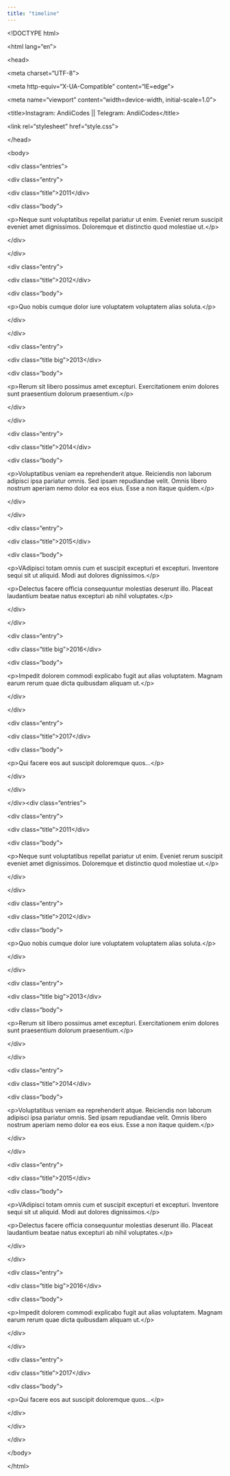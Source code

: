 ```yaml
---
title: "timeline"
---
```


\<!DOCTYPE html\>

\<html lang="en"\>

\<head\>

\<meta charset="UTF-8"\>

\<meta http-equiv="X-UA-Compatible" content="IE=edge"\>

\<meta name="viewport" content="width=device-width, initial-scale=1.0"\>

\<title\>Instagram: AndiiCodes \|\| Telegram: AndiiCodes\</title\>

\<link rel="stylesheet" href="style.css"\>

\</head\>

\<body\>

\<div class="entries"\>

\<div class="entry"\>

\<div class="title"\>2011\</div\>

\<div class="body"\>

\<p\>Neque sunt voluptatibus repellat pariatur ut enim. Eveniet rerum suscipit eveniet amet dignissimos. Doloremque et distinctio quod molestiae ut.\</p\>

\</div\>

\</div\>

\<div class="entry"\>

\<div class="title"\>2012\</div\>

\<div class="body"\>

\<p\>Quo nobis cumque dolor iure voluptatem voluptatem alias soluta.\</p\>

\</div\>

\</div\>

\<div class="entry"\>

\<div class="title big"\>2013\</div\>

\<div class="body"\>

\<p\>Rerum sit libero possimus amet excepturi. Exercitationem enim dolores sunt praesentium dolorum praesentium.\</p\>

\</div\>

\</div\>

\<div class="entry"\>

\<div class="title"\>2014\</div\>

\<div class="body"\>

\<p\>Voluptatibus veniam ea reprehenderit atque. Reiciendis non laborum adipisci ipsa pariatur omnis. Sed ipsam repudiandae velit. Omnis libero nostrum aperiam nemo dolor ea eos eius. Esse a non itaque quidem.\</p\>

\</div\>

\</div\>

\<div class="entry"\>

\<div class="title"\>2015\</div\>

\<div class="body"\>

\<p\>VAdipisci totam omnis cum et suscipit excepturi et excepturi. Inventore sequi sit ut aliquid. Modi aut dolores dignissimos.\</p\>

\<p\>Delectus facere officia consequuntur molestias deserunt illo. Placeat laudantium beatae natus excepturi ab nihil voluptates.\</p\>

\</div\>

\</div\>

\<div class="entry"\>

\<div class="title big"\>2016\</div\>

\<div class="body"\>

\<p\>Impedit dolorem commodi explicabo fugit aut alias voluptatem. Magnam earum rerum quae dicta quibusdam aliquam ut.\</p\>

\</div\>

\</div\>

\<div class="entry"\>

\<div class="title"\>2017\</div\>

\<div class="body"\>

\<p\>Qui facere eos aut suscipit doloremque quos...\</p\>

\</div\>

\</div\>

\</div\>\<div class="entries"\>

\<div class="entry"\>

\<div class="title"\>2011\</div\>

\<div class="body"\>

\<p\>Neque sunt voluptatibus repellat pariatur ut enim. Eveniet rerum suscipit eveniet amet dignissimos. Doloremque et distinctio quod molestiae ut.\</p\>

\</div\>

\</div\>

\<div class="entry"\>

\<div class="title"\>2012\</div\>

\<div class="body"\>

\<p\>Quo nobis cumque dolor iure voluptatem voluptatem alias soluta.\</p\>

\</div\>

\</div\>

\<div class="entry"\>

\<div class="title big"\>2013\</div\>

\<div class="body"\>

\<p\>Rerum sit libero possimus amet excepturi. Exercitationem enim dolores sunt praesentium dolorum praesentium.\</p\>

\</div\>

\</div\>

\<div class="entry"\>

\<div class="title"\>2014\</div\>

\<div class="body"\>

\<p\>Voluptatibus veniam ea reprehenderit atque. Reiciendis non laborum adipisci ipsa pariatur omnis. Sed ipsam repudiandae velit. Omnis libero nostrum aperiam nemo dolor ea eos eius. Esse a non itaque quidem.\</p\>

\</div\>

\</div\>

\<div class="entry"\>

\<div class="title"\>2015\</div\>

\<div class="body"\>

\<p\>VAdipisci totam omnis cum et suscipit excepturi et excepturi. Inventore sequi sit ut aliquid. Modi aut dolores dignissimos.\</p\>

\<p\>Delectus facere officia consequuntur molestias deserunt illo. Placeat laudantium beatae natus excepturi ab nihil voluptates.\</p\>

\</div\>

\</div\>

\<div class="entry"\>

\<div class="title big"\>2016\</div\>

\<div class="body"\>

\<p\>Impedit dolorem commodi explicabo fugit aut alias voluptatem. Magnam earum rerum quae dicta quibusdam aliquam ut.\</p\>

\</div\>

\</div\>

\<div class="entry"\>

\<div class="title"\>2017\</div\>

\<div class="body"\>

\<p\>Qui facere eos aut suscipit doloremque quos...\</p\>

\</div\>

\</div\>

\</div\>

\</body\>

\</html\>
